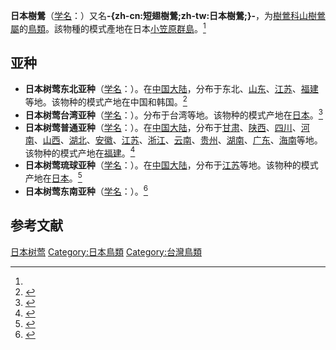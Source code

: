 {{noteTA
|T=zh-cn:日本树莺; zh-tw:短翅樹鶯; 
|1=zh-cn:日本树莺; zh-tw:短翅樹鶯; 
}}
{{speciesbox
| name = 日本樹鶯
| image = Cettia diphone (crying).JPG
| image_caption = [[file:Japanese_nightingale_note05.ogg|Hoohokekyo]]
| status = LC | status_system = IUCN3.1
| genus = Horornis
| species = diphone
| authority = (Kittlitz)<ref name='id3611'>{{cite web| url =http://www.bioinfo.cn/db05/BjdwSpecies.php?action=view&id=3611| title =日本树莺| work =《中国動物物種編目数据庫》| publisher =中国科学院微生物研究所| author =中国科学院動物研究所| accessdate =2009-04-04| deadurl =yes| archiveurl =https://web.archive.org/web/20111121230607/http://www.bioinfo.cn/db05/BjdwSpecies.php?action=view&id=3611| archivedate =2011-11-21}}</ref>
| synonyms = ''Cettia diphone''
}}

'''日本樹鶯'''（[[学名|学名]]：{{lang|la|''Horornis diphone''}}）又名'''-{zh-cn:短翅樹鶯;zh-tw:日本樹鶯;}-'''，为[[樹鶯科|樹鶯科]][[山樹鶯屬|山樹鶯屬]]的[[鳥類|鳥類]]。該物種的模式產地在日本[[小笠原群島|小笠原群島]]。<ref name='id3611'/>

== 亚种 ==
* '''日本树莺东北亚种'''（[[学名|学名]]：{{lang|la|''Horornis diphone borealis''}}）。在[[中国大陆|中国大陆]]，分布于东北、[[山东|山东]]、[[江苏|江苏]]、[[福建|福建]]等地。该物种的模式产地在中国和韩国。<ref name='id3612'>{{cite web| url =http://www.bioinfo.cn/db05/BjdwSpecies.php?action=view&id=3612| title =日本树莺东北亚种| work =《中国动物物种编目数据库》| publisher =中国科学院微生物研究所| author =中国科学院动物研究所| accessdate =2009-04-04| deadurl =yes| archiveurl =https://web.archive.org/web/20111121234121/http://www.bioinfo.cn/db05/BjdwSpecies.php?action=view&id=3612| archivedate =2011-11-21}}</ref>
* '''日本树莺台湾亚种'''（[[学名|学名]]：{{lang|la|''Horornis diphone cantans''}}）。分布于台湾等地。该物种的模式产地在[[日本|日本]]。<ref name='id3613'>{{cite web| url =http://www.bioinfo.cn/db05/BjdwSpecies.php?action=view&id=3613| title =日本树莺台湾亚种| work =《中国动物物种编目数据库》| publisher =中国科学院微生物研究所| author =中国科学院动物研究所| accessdate =2009-04-04| deadurl =yes| archiveurl =https://web.archive.org/web/20111121225052/http://www.bioinfo.cn/db05/BjdwSpecies.php?action=view&id=3613| archivedate =2011-11-21}}</ref>
* '''日本树莺普通亚种'''（[[学名|学名]]：{{lang|la|''Horornis diphone canturians''}}）。在[[中国大陆|中国大陆]]，分布于[[甘肃|甘肃]]、[[陕西|陕西]]、[[四川|四川]]、[[河南|河南]]、[[山西|山西]]、[[湖北|湖北]]、[[安徽|安徽]]、[[江苏|江苏]]、[[浙江|浙江]]、[[云南|云南]]、[[贵州|贵州]]、[[湖南|湖南]]、[[广东|广东]]、[[海南|海南]]等地。该物种的模式产地在[[福建|福建]]。<ref name='id3614'>{{cite web| url =http://www.bioinfo.cn/db05/BjdwSpecies.php?action=view&id=3614| title =日本树莺普通亚种| work =《中国动物物种编目数据库》| publisher =中国科学院微生物研究所| author =中国科学院动物研究所| accessdate =2009-04-04| deadurl =yes| archiveurl =https://web.archive.org/web/20111121230358/http://www.bioinfo.cn/db05/BjdwSpecies.php?action=view&id=3614| archivedate =2011-11-21}}</ref>
* '''日本树莺琉球亚种'''（[[学名|学名]]：{{lang|la|''Horornis diphone riukiuensis''}}）。在[[中国大陆|中国大陆]]，分布于[[江苏|江苏]]等地。该物种的模式产地在[[日本|日本]]。<ref name='id3615'>{{cite web| url =http://www.bioinfo.cn/db05/BjdwSpecies.php?action=view&id=3615| title =日本树莺琉球亚种| work =《中国动物物种编目数据库》| publisher =中国科学院微生物研究所| author =中国科学院动物研究所| accessdate =2009-04-04| deadurl =yes| archiveurl =https://web.archive.org/web/20111121233714/http://www.bioinfo.cn/db05/BjdwSpecies.php?action=view&id=3615| archivedate =2011-11-21}}</ref>
* '''日本树莺东南亚种'''（[[学名|学名]]：{{lang|la|''Horornis diphone viridis''}}）。<ref name='id3616'>{{cite web| url =http://www.bioinfo.cn/db05/BjdwSpecies.php?action=view&id=3616| title =日本树莺东南亚种| work =《中国动物物种编目数据库》| publisher =中国科学院微生物研究所| author =中国科学院动物研究所| accessdate =2009-04-04| deadurl =yes| archiveurl =https://web.archive.org/web/20111121225138/http://www.bioinfo.cn/db05/BjdwSpecies.php?action=view&id=3616| archivedate =2011-11-21}}</ref>

== 参考文献 ==
{{reflist}}
{{commons|Horornis diphone}}

{{Taxonbar}}
{{Authority control}}
{{DEFAULTSORT:日本树莺}}
[[Category:树莺属|日本树莺]]
[[Category:日本鳥類|Category:日本鳥類]]
[[Category:台灣鳥類|Category:台灣鳥類]]